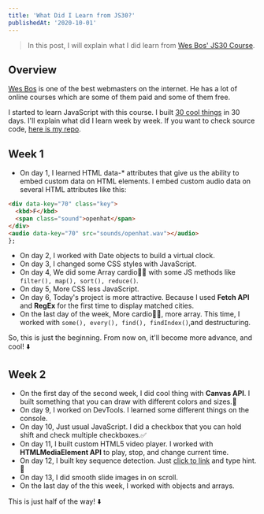```yaml
---
title: 'What Did I Learn from JS30?'
publishedAt: '2020-10-01'
---
```


> In this post, I will explain what I did learn from [Wes Bos' JS30 Course](https://javascript30.com/).

<JS30 />

## Overview

[Wes Bos](https://wesbos.com/) is one of the best webmasters on the internet. He has a lot of online courses which are some of them paid and some of them free.

I started to learn JavaScript with this course. I built [30 cool things](https://alihan.github.io/JS30/) in 30 days. I'll explain what did I learn week by week. If you want to check source code, [here is my repo](https://github.com/alihan/JS30).

## Week 1

- On day 1, I learned HTML data-\* attributes that give us the ability to embed custom data on HTML elements. I embed custom audio data on several HTML attributes like this:

```html
<div data-key="70" class="key">
  <kbd>F</kbd>
  <span class="sound">openhat</span>
</div>
<audio data-key="70" src="sounds/openhat.wav"></audio>
};
```

- On day 2, I worked with Date objects to build a virtual clock.
- On day 3, I changed some CSS styles with JavaScript.
- On day 4, We did some Array cardio🏃🏼 with some JS methods like `filter(), map(), sort(), reduce()`.
- On day 5, More CSS less JavaScript.
- On day 6, Today's project is more attractive. Because I used **Fetch API** and **RegEx** for the first time to display matched cities.
- On the last day of the week, More cardio🏃🏼, more array. This time, I worked with `some(), every(), find(), findIndex()`,and destructuring.

So, this is just the beginning. From now on, it'll become more advance, and cool! ⬇️

## Week 2

- On the first day of the second week, I did cool thing with **Canvas API**. I built something that you can draw with different colors and sizes.🎨
- On day 9, I worked on DevTools. I learned some different things on the console.
- On day 10, Just usual JavaScript. I did a checkbox that you can hold shift and check multiple checkboxes.✅
- On day 11, I built custom HTML5 video player. I worked with **HTMLMediaElement API** to play, stop, and change current time.
- On day 12, I built key sequence detection. Just [click to link](https://alihan.github.io/JS30/key-sequence-detection/index.html) and type hint. 🦄
- On day 13, I did smooth slide images in on scroll.
- On the last day of the this week, I worked with objects and arrays.

This is just half of the way! ⬇️